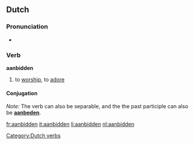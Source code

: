 ==Dutch==

===Pronunciation===
*{{audio|Nl-aanbidden.ogg|audio}}

===Verb===
'''aanbidden'''

# to [[worship]], to [[adore]]

====Conjugation====
{{nl-verb|aanbid|aanbidt|aanbad|aanbaden|hebben|aangebeden}}

''Note:'' The verb can also be separable, and the the past participle can also be '''[[aanbeden]]'''.

[[Category:Dutch verbs]]

[[fr:aanbidden]]
[[it:aanbidden]]
[[li:aanbidden]]
[[nl:aanbidden]]